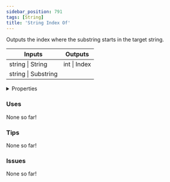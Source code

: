 ```yaml
---
sidebar_position: 791
tags: [String]
title: 'String Index Of'
---
```


Outputs the index where the substring starts in the target string.



<IChip uuid="1af21999-38f8-4231-9de9-26b43f47fe0d"/>

<table><thead><tr><th>Inputs</th><th>Outputs</th></tr></thead><tbody><tr><td>string | String</td><td>int | Index</td></tr><tr><td>string | Substring</td><td /></tr></tbody></table>

<details>
  <summary>Properties</summary>
  <div>
    <div>
    <table>
      <tbody>
        <tr>
          <td>Is beta required?</td>
          <td>No</td>
        </tr>
        <tr>
          <td>Is chip a trolling risk?</td>
          <td>No</td>
        </tr>
        <tr>
          <td>Is chip a role assignment risk?</td>
          <td>No</td>
        </tr>
        <tr>
          <td>Chip UUID</td>
          <td>1af21999-38f8-4231-9de9-26b43f47fe0d</td>
        </tr>
        <tr>
          <td>Room availability</td>
          <td>Available everywhere</td>
        </tr>
      </tbody>
    </table>
    </div>
  </div>
</details>

### Uses

None so far!

### Tips

None so far!

### Issues

None so far!